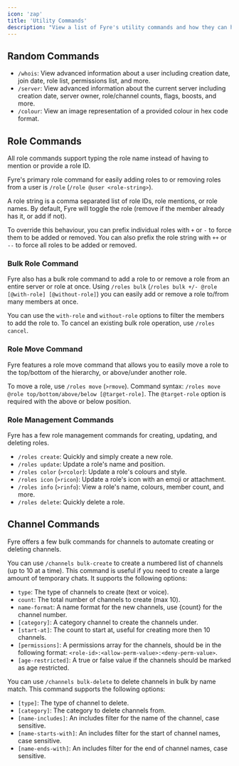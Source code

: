 ```yaml
---
icon: 'zap'
title: 'Utility Commands'
description: "View a list of Fyre's utility commands and how they can help you elevate your server."
---
```


## Random Commands
- `/whois`: View advanced information about a user including creation date, join date, role list, permissions list, and more.
- `/server`: View advanced information about the current server including creation date, server owner, role/channel counts, flags, boosts, and more.
- `/colour`: View an image representation of a provided colour in hex code format.


## Role Commands
All role commands support typing the role name instead of having to mention or provide a role ID.

Fyre's primary role command for easily adding roles to or removing roles from a user is `/role` (`/role @user <role-string>`).

A role string is a comma separated list of role IDs, role mentions, or role names.
By default, Fyre will toggle the role (remove if the member already has it, or add if not).

To override this behaviour, you can prefix individual roles with `+` or `-` to force them to be added or removed.
You can also prefix the role string with `++` or `--` to force all roles to be added or removed.


### Bulk Role Command
Fyre also has a bulk role command to add a role to or remove a role from an entire server or role at once.
Using `/roles bulk` (`/roles bulk +/- @role [@with-role] [@without-role]`)
you can easily add or remove a role to/from many members at once.

You can use the `with-role` and `without-role` options to filter the members to add the role to.
To cancel an existing bulk role operation, use `/roles cancel`.


### Role Move Command
Fyre features a role move command that allows you to easily move a role to the top/bottom of the hierarchy,
or above/under another role. 

To move a role, use `/roles move` (`>rmove`).
Command syntax: `/roles move @role top/bottom/above/below [@target-role]`.
The `@target-role` option is required with the above or below position.


### Role Management Commands
Fyre has a few role management commands for creating, updating, and deleting roles.

- `/roles create`: Quickly and simply create a new role.
- `/roles update`: Update a role's name and position.
- `/roles color` (`>rcolor`): Update a role's colours and style.
- `/roles icon` (`>ricon`): Update a role's icon with an emoji or attachment.
- `/roles info` (`>rinfo`): View a role's name, colours, member count, and more.
- `/roles delete`: Quickly delete a role.


## Channel Commands
Fyre offers a few bulk commands for channels to automate creating or deleting channels.

You can use `/channels bulk-create` to create a numbered list of channels (up to 10 at a time).
This command is useful if you need to create a large amount of temporary chats. It supports the following options:

- `type`: The type of channels to create (text or voice).
- `count`: The total number of channels to create (max 10).
- `name-format`: A name format for the new channels, use \{count\} for the channel number.
- `[category]`: A category channel to create the channels under.
- `[start-at]`: The count to start at, useful for creating more then 10 channels.
- `[permissions]`: A permissions array for the channels, should be in the
following format: `<role-id>:<allow-perm-value>:<deny-perm-value>`.
- `[age-restricted]`: A true or false value if the channels should be marked as age restricted.

You can use `/channels bulk-delete` to delete channels in bulk by name match. This command supports the following options:

- `[type]`: The type of channel to delete.
- `[category]`: The category to delete channels from.
- `[name-includes]`: An includes filter for the name of the channel, case sensitive.
- `[name-starts-with]`: An includes filter for the start of channel names, case sensitive.
- `[name-ends-with]`: An includes filter for the end of channel names, case sensitive.
